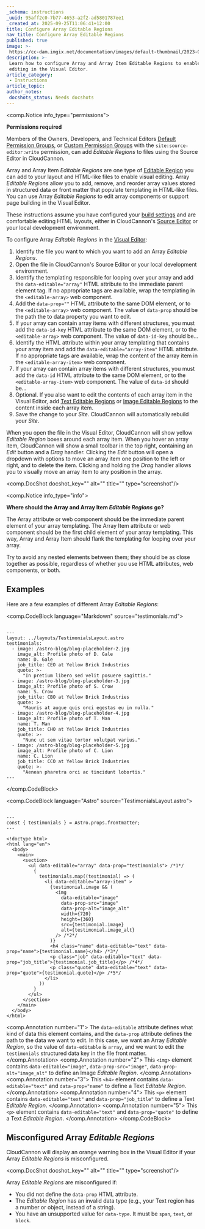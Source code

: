 ```yaml
---
_schema: instructions
_uuid: 95aff2c0-7b77-4653-a2f2-ad5801787ee1
_created_at: 2025-09-25T11:06:41+12:00
title: Configure Array Editable Regions
nav_title: Configure Array Editable Regions
published: true
image: >-
 https://cc-dam.imgix.net/documentation/images/default-thumbnail/2023-Q4/CloudCannon-Documentation-Thumbnail.png
description: >-
 Learn how to configure Array and Array Item Editable Regions to enable array
 editing in the Visual Editor.
article_category:
 - Instructions
article_topic:
author_notes:
 docshots_status: Needs docshots
---
```

<comp.Notice info_type="permissions">
  <p><strong>Permissions required</strong></p><p>Members of the Owners, Developers, and Technical Editors <a href="/documentation/articles/what-are-default-permission-groups/">Default Permission Groups</a>, or <a href="/documentation/articles/what-are-custom-permission-groups/">Custom Permission Groups</a> with the <code>site:source-editor:write</code> permission, can add <em>Editable Regions</em> to files using the Source Editor in CloudCannon.</p>
</comp.Notice>

Array and Array Item *Editable Regions* are one type of [Editable Region](/documentation/articles/what-are-editable-regions/) you can add to your layout and HTML-like files to enable visual editing. Array *Editable Regions* allow you to add, remove, and reorder array values stored in structured data or front matter that populate templating in HTML-like files. You can use Array *Editable Regions* to edit array components or support page building in the Visual Editor.

These instructions assume you have configured your [build settings](/documentation/articles/configure-your-first-build/) and are comfortable editing HTML layouts, either in CloudCannon's [Source Editor](/documentation/articles/the-source-editor/) or your local development environment.

To configure Array *Editable Regions* in the [Visual Editor](/documentation/articles/the-visual-editor/):

1. Identify the file you want to which you want to add an Array *Editable Regions*.
2. Open the file in CloudCannon's Source Editor or your local development environment.
3. Identify the templating responsible for looping over your array and add the `data-editable="array"` HTML attribute to the immediate parent element tag. If no appropriate tags are available, wrap the templating in the `<editable-array>` web component.
4. Add the `data-prop=""` HTML attribute to the same DOM element, or to the `<editable-array>` web component. The value of `data-prop` should be the path the to data property you want to edit.
5. If your array can contain array items with different structures, you must add the `data-id-key` HTML attribute to the same DOM element, or to the `<editable-array>` web component. The value of `data-id-key` should be...
6. Identify the HTML attribute within your array templating that contains your array item and add the `data-editable="array-item"` HTML attribute. If no appropriate tags are available, wrap the content of the array item in the `<editable-array-item>` web component.
7. If your array can contain array items with different structures, you must add the `data-id` HTML attribute to the same DOM element, or to the `<editable-array-item>` web component. The value of `data-id` should be...
8. Optional. If you also want to edit the contents of each array item in the Visual Editor, add [Text Editable Regions](/documentation/articles/configure-text-editable-regions/) or [Image Editable Regions](/documentation/articles/configure-image-editable-regions/) to the content inside each array item.
9. Save the change to your *Site*. CloudCannon will automatically rebuild your *Site*.

When you open the file in the Visual Editor, CloudCannon will show yellow *Editable Region* boxes around each array item. When you hover an array item, CloudCannon will show a small toolbar in the top right, containing an *Edit* button and a *Drag* handler. Clicking the *Edit* button will open a dropdown with options to move an array item one position to the left or right, and to delete the item. Clicking and holding the *Drag* handler allows you to visually move an array item to any position in the array.

<comp.DocShot docshot_key="" alt="" title="" type="screenshot"/>

<comp.Notice info_type="info">
  <p><strong>Where should the Array and Array Item </strong><em><strong>Editable Regions</strong></em> <strong>go?</strong></p><p>The Array attribute or web component should be the immediate parent element of your array templating. The Array Item attribute or web component should be the first child element of your array templating. This way, Array and Array Item should flank the templating for looping over your array.</p><p>Try to avoid any nested elements between them; they should be as close together as possible, regardless of whether you use HTML attributes, web components, or both.</p>
</comp.Notice>

## Examples

Here are a few examples of different Array *Editable Regions*:

<comp.CodeBlock language="Markdown" source="testimonials.md">
``````````

---
layout: ../layouts/TestimonialsLayout.astro
testimonials:
  - image: /astro-blog/blog-placeholder-2.jpg
    image_alt: Profile photo of D. Gale
    name: D. Gale
    job_title: CEO at Yellow Brick Industries
    quote: >-
      "In pretium libero sed velit posuere sagittis."
  - image: /astro-blog/blog-placeholder-3.jpg
    image_alt: Profile photo of S. Crow
    name: S. Crow
    job_title: CBO at Yellow Brick Industries
    quote: >-
      "Mauris at augue quis orci egestas eu in nulla."
  - image: /astro-blog/blog-placeholder-4.jpg
    image_alt: Profile photo of T. Man
    name: T. Man
    job_title: CHO at Yellow Brick Industries
    quote: >-
      "Nunc ut sem vitae tortor volutpat varius."
  - image: /astro-blog/blog-placeholder-5.jpg
    image_alt: Profile photo of C. Lion
    name: C. Lion
    job_title: CCO at Yellow Brick Industries
    quote: >-
      "Aenean pharetra orci ac tincidunt lobortis."
---

``````````
</comp.CodeBlock>

<comp.CodeBlock language="Astro" source="TestimonialsLayout.astro">
``````````

---
const { testimonials } = Astro.props.frontmatter;
---

<!doctype html>
<html lang="en">
  <body>
    <main>
      <section>
        <ul data-editable="array" data-prop="testimonials"> /*1*/
          {
            testimonials.map((testimonial) => (
              <li data-editable="array-item" >
                {testimonial.image && (
                  <img
                    data-editable="image"
                    data-prop-src="image"
                    data-prop-alt="image_alt"
                    width={720}
                    height={360}
                    src={testimonial.image}
                    alt={testimonial.image_alt}
                  /> /*2*/
                )}
                <h4 class="name" data-editable="text" data-prop="name">{testimonial.name}</h4> /*3*/
                <p class="job" data-editable="text" data-prop="job_title">{testimonial.job_title}</p> /*4*/
                <p class="quote" data-editable="text" data-prop="quote">{testimonial.quote}</p> /*5*/
              </li>
            ))
          }
        </ul>
      </section>
    </main>
  </body>
</html>

``````````
<comp.Annotation number="1">
  The `data-editable` attribute defines what kind of data this element contains, and the `data-prop` attribute defines the path to the data we want to edit. In this case, we want an Array *Editable Region*, so the value of `data-editable` is `array`, and we want to edit the `testimonials` structured data key in the file front matter.
</comp.Annotation>
<comp.Annotation number="2">
  This `<img>` element contains `data-editable="image"`, `data-prop-src="image"`, `data-prop-alt="image_alt"` to define an Image *Editable Region*.
</comp.Annotation>
<comp.Annotation number="3">
  This `<h4>` element contains `data-editable="text"` and `data-prop="name"` to define a Text *Editable Region*.
</comp.Annotation>
<comp.Annotation number="4">
  This `<p>` element contains `data-editable="text"` and `data-prop="job_title"` to define a Text *Editable Region*.
</comp.Annotation>
<comp.Annotation number="5">
  This `<p>` element contains `data-editable="text"` and `data-prop="quote"` to define a Text *Editable Region*.
</comp.Annotation>
</comp.CodeBlock>

## Misconfigured Array *Editable Regions*

CloudCannon will display an orange warning box in the Visual Editor if your Array *Editable Regions* is misconfigured.

<comp.DocShot docshot_key="" alt="" title="" type="screenshot"/>

Array *Editable Regions* are misconfigured if:

* You did not define the `data-prop` HTML attribute.
* The *Editable Region* has an invalid data type (e.g., your Text region has a number or object, instead of a string).
* You have an unsupported value for `data-type`. It must be `span`, `text`, or `block`.